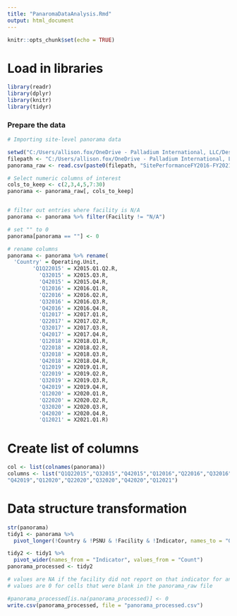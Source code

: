 ---
title: "PanaromaDataAnalysis.Rmd"
output: html_document
---

```{r setup, include=FALSE}
knitr::opts_chunk$set(echo = TRUE)
```

# Load in libraries

```{r}
library(readr)
library(dplyr)
library(knitr)
library(tidyr)
```

### Prepare the data ###


```{r}
# Importing site-level panorama data

setwd("C:/Users/allison.fox/OneDrive - Palladium International, LLC/Desktop/Technical Work/Anomaly Detection")
filepath <- "C:/Users/allison.fox/OneDrive - Palladium International, LLC/Desktop/Technical Work/Anomaly Detection/"
panorama_raw <- read.csv(paste0(filepath, "SitePerformanceFY2016-FY2021.csv"), stringsAsFactors = FALSE)

```



```{r}
# Select numeric columns of interest
cols_to_keep <- c(2,3,4,5,7:30)
panorama <- panorama_raw[, cols_to_keep]


# filter out entries where facility is N/A
panorama <- panorama %>% filter(Facility != "N/A")

# set "" to 0
panorama[panorama == ""] <- 0

# rename columns 
panorama <- panorama %>% rename(
  'Country' = Operating.Unit,  
        'Q1Q22015' = X2015.Q1.Q2.R,
          'Q32015' = X2015.Q3.R,
          'Q42015' = X2015.Q4.R,         
          'Q12016' = X2016.Q1.R,
          'Q22016' = X2016.Q2.R,
          'Q32016' = X2016.Q3.R,
          'Q42016' = X2016.Q4.R,
          'Q12017' = X2017.Q1.R,
          'Q22017' = X2017.Q2.R,
          'Q32017' = X2017.Q3.R,
          'Q42017' = X2017.Q4.R,
          'Q12018' = X2018.Q1.R,
          'Q22018' = X2018.Q2.R,
          'Q32018' = X2018.Q3.R,
          'Q42018' = X2018.Q4.R, 
          'Q12019' = X2019.Q1.R,
          'Q22019' = X2019.Q2.R,
          'Q32019' = X2019.Q3.R,
          'Q42019' = X2019.Q4.R,
          'Q12020' = X2020.Q1.R,
          'Q22020' = X2020.Q2.R,
          'Q32020' = X2020.Q3.R,
          'Q42020' = X2020.Q4.R,
          'Q12021' = X2021.Q1.R)

```


# Create list of columns

```{r}
col <- list(colnames(panorama))
columns <- list("Q1Q22015","Q32015","Q42015","Q12016","Q22016","Q32016","Q42016","Q12017",    "Q22017","Q32017","Q42017","Q12018","Q22018","Q32018","Q42018","Q12019","Q22019","Q32019",
"Q42019","Q12020","Q22020","Q32020","Q42020","Q12021")

```


# Data structure transformation

```{r}
str(panorama)
tidy1 <- panorama %>%
  pivot_longer(!Country & !PSNU & !Facility & !Indicator, names_to = "Quarter", values_to = "Count")
```

```{r}
tidy2 <- tidy1 %>%
  pivot_wider(names_from = "Indicator", values_from = "Count")
panorama_processed <- tidy2

# values are NA if the facility did not report on that indicator for any of the quarters
# values are 0 for cells that were blank in the panorama_raw file

#panorama_processed[is.na(panorama_processed)] <- 0
write.csv(panorama_processed, file = "panorama_processed.csv")
```



